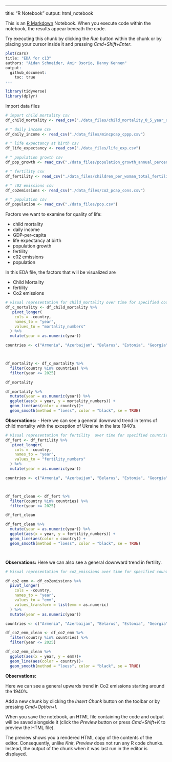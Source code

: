 ------------------------------------------------------------------------

title: "R Notebook" output: html_notebook

This is an [R Markdown](http://rmarkdown.rstudio.com) Notebook. When you execute code within the notebook, the results appear beneath the code.

Try executing this chunk by clicking the *Run* button within the chunk or by placing your cursor inside it and pressing *Cmd+Shift+Enter*.

```r
plot(cars)
title: "EDA for c13"
authors: "Aidan Schneider, Amir Osorio, Danny Kennen"
output:
  github_document:
    toc: true
---

library(tidyverse)
library(dplyr)
```

Import data files

```r
# import child mortality csv
df_child_mortality <- read_csv("./data_files/child_mortality_0_5_year_olds_dying_per_1000_born.csv")

# " daily income csv
df_daily_income <- read_csv("./data_files/mincpcap_cppp.csv")

# " life expectancy at birth csv
df_life_expectancy <- read_csv("./data_files/life_exp.csv")

# " population growth csv
df_pop_growth <- read_csv("./data_files/population_growth_annual_percent.csv")

# " fertility csv
df_fertility <- read_csv("./data_files/children_per_woman_total_fertility.csv")

# " c02 emissions csv
df_co2emissions <- read_csv("./data_files/co2_pcap_cons.csv")

# " population csv
df_population <- read_csv("./data_files/pop.csv")

```

Factors we want to examine for quality of life:

-   child mortality
-   daily income
-   GDP-per-capita
-   life expectancy at birth
-   population growth
-   fertility
-   c02 emissions
-   population

In this EDA file, the factors that will be visualized are

-   Child Mortality
-   fertility
-   Co2 emissions

```r
# visual representation for child_mortality over time for specified countries
df_c_mortality <- df_child_mortality %>% 
   pivot_longer(
    cols = -country,
    names_to = "year",
    values_to = "mortality_numbers"
  ) %>% 
  mutate(year = as.numeric(year)) 

countries <- c("Armenia", "Azerbaijan", "Belarus", "Estonia", "Georgia", "Kazakhstan", "Kyrgyzstan", "Latvia", "Lithuania", "Moldova", "Russia", "Tajikistan", "Turkmenistan", "Ukraine", "Uzbekistan", "Serbia", "Croatia", "Bosnia and Herzegovina", "Slovenia", "Montenegro", "North Macedonia", "Albania", "Bulgaria", "Romania", "Poland", "Germany", "Czechia", "Slovakia", "Hungary")



df_mortality <- df_c_mortality %>%
  filter(country %in% countries) %>% 
  filter(year <= 2025)

df_mortality

df_mortality %>%
  mutate(year = as.numeric(year)) %>%
  ggplot(aes(x = year, y = mortality_numbers)) +
  geom_line(aes(color = country))+
  geom_smooth(method = "loess", color = "black", se = TRUE)

```

**Observations:**
- Here we can see a general downward trend in terms of child mortality with the exception of Ukraine in the late 1940's.

```r
# Visual representation for fertility  over time for specified countries
df_fert <- df_fertility %>% 
   pivot_longer(
    cols = -country,
    names_to = "year",
    values_to = "fertility_numbers"
  ) %>% 
  mutate(year = as.numeric(year)) 

countries <- c("Armenia", "Azerbaijan", "Belarus", "Estonia", "Georgia", "Kazakhstan", "Kyrgyzstan", "Latvia", "Lithuania", "Moldova", "Russia", "Tajikistan", "Turkmenistan", "Ukraine", "Uzbekistan", "Serbia", "Croatia", "Bosnia and Herzegovina", "Slovenia", "Montenegro", "North Macedonia", "Albania", "Bulgaria", "Romania", "Poland", "Germany", "Czechia", "Slovakia", "Hungary")



df_fert_clean <- df_fert %>%
  filter(country %in% countries) %>% 
  filter(year <= 2025)

df_fert_clean

df_fert_clean %>%
  mutate(year = as.numeric(year)) %>%
  ggplot(aes(x = year, y = fertility_numbers)) +
  geom_line(aes(color = country)) +
  geom_smooth(method = "loess", color = "black", se = TRUE) 




```
**Observations:**
Here we can also see a general downward trend in fertility.
```r
# Visual representation for co2_emissions over time for specified countries

df_co2_emm <- df_co2emissions %>%
  pivot_longer(
    cols = -country,
    names_to = "year",
    values_to = "emm",
    values_transform = list(emm = as.numeric)
  ) %>%
  mutate(year = as.numeric(year))

countries <- c("Armenia", "Azerbaijan", "Belarus", "Estonia", "Georgia", "Kazakhstan", "Kyrgyzstan", "Latvia", "Lithuania", "Moldova", "Russia", "Tajikistan", "Turkmenistan", "Ukraine", "Uzbekistan", "Serbia", "Croatia", "Bosnia and Herzegovina", "Slovenia", "Montenegro", "North Macedonia", "Albania", "Bulgaria", "Romania", "Poland", "Germany", "Czechia", "Slovakia", "Hungary")

df_co2_emm_clean <- df_co2_emm %>%
  filter(country %in% countries) %>%
  filter(year <= 2025)

df_co2_emm_clean %>%
  ggplot(aes(x = year, y = emm))+
  geom_line(aes(color = country))+
  geom_smooth(method = "loess", color = "black", se = TRUE) 

```
**Observations:**

Here we can see a general upwards trend in Co2 emissions starting around the 1940's.




Add a new chunk by clicking the *Insert Chunk* button on the toolbar or by pressing *Cmd+Option+I*.

When you save the notebook, an HTML file containing the code and output will be saved alongside it (click the *Preview* button or press *Cmd+Shift+K* to preview the HTML file).

The preview shows you a rendered HTML copy of the contents of the editor. Consequently, unlike *Knit*, *Preview* does not run any R code chunks. Instead, the output of the chunk when it was last run in the editor is displayed.
